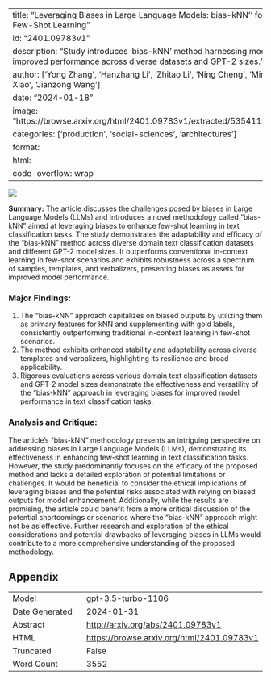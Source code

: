 
---
title: "Leveraging Biases in Large Language Models: bias-kNN'' for Effective Few-Shot Learning"
id: "2401.09783v1"
description: "Study introduces 'bias-kNN' method harnessing model biases for improved performance across diverse datasets and GPT-2 sizes."
author: ['Yong Zhang', 'Hanzhang Li', 'Zhitao Li', 'Ning Cheng', 'Ming Li', 'Jing Xiao', 'Jianzong Wang']
date: "2024-01-18"
image: "https://browse.arxiv.org/html/2401.09783v1/extracted/5354115/analysis.png"
categories: ['production', 'social-sciences', 'architectures']
format:
  html:
    code-overflow: wrap
---

![](https://browse.arxiv.org/html/2401.09783v1/extracted/5354115/analysis.png)

**Summary:**
The article discusses the challenges posed by biases in Large Language Models (LLMs) and introduces a novel methodology called "bias-kNN" aimed at leveraging biases to enhance few-shot learning in text classification tasks. The study demonstrates the adaptability and efficacy of the "bias-kNN" method across diverse domain text classification datasets and different GPT-2 model sizes. It outperforms conventional in-context learning in few-shot scenarios and exhibits robustness across a spectrum of samples, templates, and verbalizers, presenting biases as assets for improved model performance.

### Major Findings:
1. The "bias-kNN" approach capitalizes on biased outputs by utilizing them as primary features for kNN and supplementing with gold labels, consistently outperforming traditional in-context learning in few-shot scenarios.
2. The method exhibits enhanced stability and adaptability across diverse templates and verbalizers, highlighting its resilience and broad applicability.
3. Rigorous evaluations across various domain text classification datasets and GPT-2 model sizes demonstrate the effectiveness and versatility of the "bias-kNN" approach in leveraging biases for improved model performance in text classification tasks.

### Analysis and Critique:
The article's "bias-kNN" methodology presents an intriguing perspective on addressing biases in Large Language Models (LLMs), demonstrating its effectiveness in enhancing few-shot learning in text classification tasks. However, the study predominantly focuses on the efficacy of the proposed method and lacks a detailed exploration of potential limitations or challenges. It would be beneficial to consider the ethical implications of leveraging biases and the potential risks associated with relying on biased outputs for model enhancement. Additionally, while the results are promising, the article could benefit from a more critical discussion of the potential shortcomings or scenarios where the "bias-kNN" approach might not be as effective. Further research and exploration of the ethical considerations and potential drawbacks of leveraging biases in LLMs would contribute to a more comprehensive understanding of the proposed methodology.

## Appendix

|          |          |
|----------|----------|
| Model     | gpt-3.5-turbo-1106       |
| Date Generated     | 2024-01-31       |
| Abstract | [http://arxiv.org/abs/2401.09783v1](http://arxiv.org/abs/2401.09783v1)        |
| HTML     | [https://browse.arxiv.org/html/2401.09783v1](https://browse.arxiv.org/html/2401.09783v1)       |
| Truncated       | False       |
| Word Count       | 3552       |